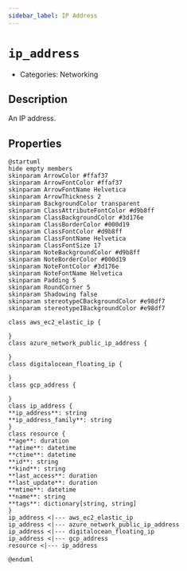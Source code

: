 ```yaml
---
sidebar_label: IP Address
---
```


# `ip_address`

- Categories: Networking

## Description

An IP address.

## Properties

<ZoomPanPinch>

```kroki imgType="plantuml" imgAlt="Diagram of IP Address data model"
@startuml
hide empty members
skinparam ArrowColor #ffaf37
skinparam ArrowFontColor #ffaf37
skinparam ArrowFontName Helvetica
skinparam ArrowThickness 2
skinparam BackgroundColor transparent
skinparam ClassAttributeFontColor #d9b8ff
skinparam ClassBackgroundColor #3d176e
skinparam ClassBorderColor #000d19
skinparam ClassFontColor #d9b8ff
skinparam ClassFontName Helvetica
skinparam ClassFontSize 17
skinparam NoteBackgroundColor #d9b8ff
skinparam NoteBorderColor #000d19
skinparam NoteFontColor #3d176e
skinparam NoteFontName Helvetica
skinparam Padding 5
skinparam RoundCorner 5
skinparam Shadowing false
skinparam stereotypeCBackgroundColor #e98df7
skinparam stereotypeIBackgroundColor #e98df7

class aws_ec2_elastic_ip {

}
class azure_network_public_ip_address {

}
class digitalocean_floating_ip {

}
class gcp_address {

}
class ip_address {
**ip_address**: string
**ip_address_family**: string
}
class resource {
**age**: duration
**atime**: datetime
**ctime**: datetime
**id**: string
**kind**: string
**last_access**: duration
**last_update**: duration
**mtime**: datetime
**name**: string
**tags**: dictionary[string, string]
}
ip_address <|--- aws_ec2_elastic_ip
ip_address <|--- azure_network_public_ip_address
ip_address <|--- digitalocean_floating_ip
ip_address <|--- gcp_address
resource <|--- ip_address

@enduml
```

</ZoomPanPinch>
